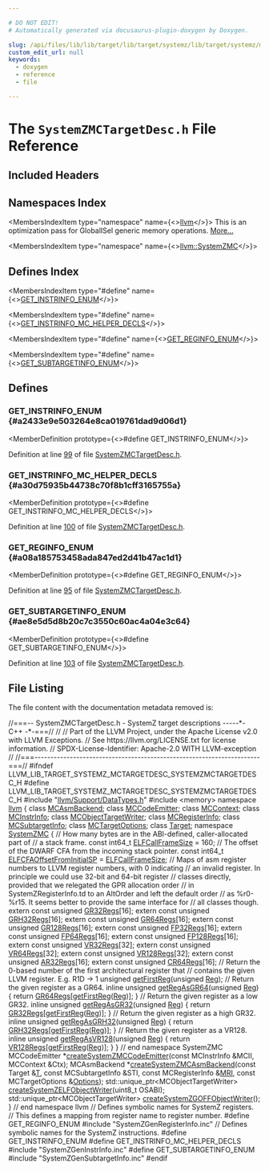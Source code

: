 ```yaml
---

# DO NOT EDIT!
# Automatically generated via docusaurus-plugin-doxygen by Doxygen.

slug: /api/files/lib/lib/target/lib/target/systemz/lib/target/systemz/mctargetdesc/systemzmctargetdesc-h
custom_edit_url: null
keywords:
  - doxygen
  - reference
  - file

---
```





# The `SystemZMCTargetDesc.h` File Reference

<DoxygenPage pluginConfig={pluginConfig}>



## Included Headers

<IncludesList>
<IncludesListItem
  filePath="llvm/Support/DataTypes.h"
  permalink="/docs/api/files/include/include/llvm/include/llvm/support/datatypes-h"
  isLocal="true" />
<IncludesListItem
  filePath="memory"
  permalink=""
  isLocal="false" />
<IncludesListItem
  filePath="SystemZGenRegisterInfo.inc"
  permalink=""
  isLocal="true" />
<IncludesListItem
  filePath="SystemZGenInstrInfo.inc"
  permalink=""
  isLocal="true" />
<IncludesListItem
  filePath="SystemZGenSubtargetInfo.inc"
  permalink=""
  isLocal="true" />
</IncludesList>

## Namespaces Index

<MembersIndex>

<MembersIndexItem
  type="namespace"
  name={<><a href="/docs/api/namespaces/llvm">llvm</a></>}>
This is an optimization pass for GlobalISel generic memory operations. <a href="/docs/api/namespaces/llvm/#details">More...</a>
</MembersIndexItem>

<MembersIndexItem
  type="namespace"
  name={<><a href="/docs/api/namespaces/llvm/systemzmc">llvm::SystemZMC</a></>}>
</MembersIndexItem>

</MembersIndex>

## Defines Index

<MembersIndex>

<MembersIndexItem
  type="#define"
  name={<><a href="#a2433e9e503264e8ca019761dad9d06d1">GET&#95;INSTRINFO&#95;ENUM</a></>}>
</MembersIndexItem>

<MembersIndexItem
  type="#define"
  name={<><a href="#a30d75935b44738c70f8b1cff3165755a">GET&#95;INSTRINFO&#95;MC&#95;HELPER&#95;DECLS</a></>}>
</MembersIndexItem>

<MembersIndexItem
  type="#define"
  name={<><a href="#a08a185753458ada847ed2d41b47ac1d1">GET&#95;REGINFO&#95;ENUM</a></>}>
</MembersIndexItem>

<MembersIndexItem
  type="#define"
  name={<><a href="#ae8e5d5d8b20c7c3550c60ac4a04e3c64">GET&#95;SUBTARGETINFO&#95;ENUM</a></>}>
</MembersIndexItem>

</MembersIndex>


<SectionDefinition>

## Defines

### GET&#95;INSTRINFO&#95;ENUM {#a2433e9e503264e8ca019761dad9d06d1}

<MemberDefinition
  prototype={<>#define GET&#95;INSTRINFO&#95;ENUM</>}>

Definition at line <a href="#l00099">99</a> of file <a href="/docs/api/files/lib/lib/target/lib/target/systemz/lib/target/systemz/mctargetdesc/systemzmctargetdesc-h">SystemZMCTargetDesc.h</a>.
</MemberDefinition>

### GET&#95;INSTRINFO&#95;MC&#95;HELPER&#95;DECLS {#a30d75935b44738c70f8b1cff3165755a}

<MemberDefinition
  prototype={<>#define GET&#95;INSTRINFO&#95;MC&#95;HELPER&#95;DECLS</>}>

Definition at line <a href="#l00100">100</a> of file <a href="/docs/api/files/lib/lib/target/lib/target/systemz/lib/target/systemz/mctargetdesc/systemzmctargetdesc-h">SystemZMCTargetDesc.h</a>.
</MemberDefinition>

### GET&#95;REGINFO&#95;ENUM {#a08a185753458ada847ed2d41b47ac1d1}

<MemberDefinition
  prototype={<>#define GET&#95;REGINFO&#95;ENUM</>}>

Definition at line <a href="#l00095">95</a> of file <a href="/docs/api/files/lib/lib/target/lib/target/systemz/lib/target/systemz/mctargetdesc/systemzmctargetdesc-h">SystemZMCTargetDesc.h</a>.
</MemberDefinition>

### GET&#95;SUBTARGETINFO&#95;ENUM {#ae8e5d5d8b20c7c3550c60ac4a04e3c64}

<MemberDefinition
  prototype={<>#define GET&#95;SUBTARGETINFO&#95;ENUM</>}>

Definition at line <a href="#l00103">103</a> of file <a href="/docs/api/files/lib/lib/target/lib/target/systemz/lib/target/systemz/mctargetdesc/systemzmctargetdesc-h">SystemZMCTargetDesc.h</a>.
</MemberDefinition>

</SectionDefinition>

## File Listing

The file content with the documentation metadata removed is:

<ProgramListing>

<Link id="l00001" /><CodeLine lineNumber="1"><Highlight kind="comment">//===-- SystemZMCTargetDesc.h - SystemZ target descriptions -----&#42;- C++ -&#42;-===//</Highlight><Highlight kind="normal"></Highlight></CodeLine>
<Link id="l00002" /><CodeLine lineNumber="2"><Highlight kind="normal"></Highlight><Highlight kind="comment">//</Highlight><Highlight kind="normal"></Highlight></CodeLine>
<Link id="l00003" /><CodeLine lineNumber="3"><Highlight kind="normal"></Highlight><Highlight kind="comment">// Part of the LLVM Project, under the Apache License v2.0 with LLVM Exceptions.</Highlight><Highlight kind="normal"></Highlight></CodeLine>
<Link id="l00004" /><CodeLine lineNumber="4"><Highlight kind="normal"></Highlight><Highlight kind="comment">// See https://llvm.org/LICENSE.txt for license information.</Highlight><Highlight kind="normal"></Highlight></CodeLine>
<Link id="l00005" /><CodeLine lineNumber="5"><Highlight kind="normal"></Highlight><Highlight kind="comment">// SPDX-License-Identifier: Apache-2.0 WITH LLVM-exception</Highlight><Highlight kind="normal"></Highlight></CodeLine>
<Link id="l00006" /><CodeLine lineNumber="6"><Highlight kind="normal"></Highlight><Highlight kind="comment">//</Highlight><Highlight kind="normal"></Highlight></CodeLine>
<Link id="l00007" /><CodeLine lineNumber="7"><Highlight kind="normal"></Highlight><Highlight kind="comment">//===----------------------------------------------------------------------===//</Highlight><Highlight kind="normal"></Highlight></CodeLine>
<Link id="l00008" /><CodeLine lineNumber="8"><Highlight kind="normal"></Highlight></CodeLine>
<Link id="l00009" /><CodeLine lineNumber="9"><Highlight kind="normal"></Highlight><Highlight kind="preprocessor">#ifndef LLVM&#95;LIB&#95;TARGET&#95;SYSTEMZ&#95;MCTARGETDESC&#95;SYSTEMZMCTARGETDESC&#95;H</Highlight><Highlight kind="normal"></Highlight></CodeLine>
<Link id="l00010" /><CodeLine lineNumber="10"><Highlight kind="normal"></Highlight><Highlight kind="preprocessor">#define LLVM&#95;LIB&#95;TARGET&#95;SYSTEMZ&#95;MCTARGETDESC&#95;SYSTEMZMCTARGETDESC&#95;H</Highlight><Highlight kind="normal"></Highlight></CodeLine>
<Link id="l00011" /><CodeLine lineNumber="11"><Highlight kind="normal"></Highlight></CodeLine>
<Link id="l00012" /><CodeLine lineNumber="12"><Highlight kind="normal"></Highlight><Highlight kind="preprocessor">#include &quot;<a href="/docs/api/files/include/include/llvm/include/llvm/support/datatypes-h">llvm/Support/DataTypes.h</a>&quot;</Highlight><Highlight kind="normal"></Highlight></CodeLine>
<Link id="l00013" /><CodeLine lineNumber="13"><Highlight kind="normal"></Highlight></CodeLine>
<Link id="l00014" /><CodeLine lineNumber="14"><Highlight kind="normal"></Highlight><Highlight kind="preprocessor">#include &lt;memory&gt;</Highlight><Highlight kind="normal"></Highlight></CodeLine>
<Link id="l00015" /><CodeLine lineNumber="15"><Highlight kind="normal"></Highlight></CodeLine>
<Link id="l00016" /><CodeLine lineNumber="16"><Highlight kind="normal"></Highlight><Highlight kind="keyword">namespace </Highlight><Highlight kind="normal"><a href="/docs/api/namespaces/llvm">llvm</a> &#123;</Highlight></CodeLine>
<Link id="l00017" /><CodeLine lineNumber="17"><Highlight kind="normal"></Highlight></CodeLine>
<Link id="l00018" /><CodeLine lineNumber="18"><Highlight kind="normal"></Highlight><Highlight kind="keyword">class </Highlight><Highlight kind="normal"><a href="/docs/api/classes/llvm/mcasmbackend">MCAsmBackend</a>;</Highlight></CodeLine>
<Link id="l00019" /><CodeLine lineNumber="19"><Highlight kind="normal"></Highlight><Highlight kind="keyword">class </Highlight><Highlight kind="normal"><a href="/docs/api/classes/llvm/mccodeemitter">MCCodeEmitter</a>;</Highlight></CodeLine>
<Link id="l00020" /><CodeLine lineNumber="20"><Highlight kind="normal"></Highlight><Highlight kind="keyword">class </Highlight><Highlight kind="normal"><a href="/docs/api/classes/llvm/mccontext">MCContext</a>;</Highlight></CodeLine>
<Link id="l00021" /><CodeLine lineNumber="21"><Highlight kind="normal"></Highlight><Highlight kind="keyword">class </Highlight><Highlight kind="normal"><a href="/docs/api/classes/llvm/mcinstrinfo">MCInstrInfo</a>;</Highlight></CodeLine>
<Link id="l00022" /><CodeLine lineNumber="22"><Highlight kind="normal"></Highlight><Highlight kind="keyword">class </Highlight><Highlight kind="normal"><a href="/docs/api/classes/llvm/mcobjecttargetwriter">MCObjectTargetWriter</a>;</Highlight></CodeLine>
<Link id="l00023" /><CodeLine lineNumber="23"><Highlight kind="normal"></Highlight><Highlight kind="keyword">class </Highlight><Highlight kind="normal"><a href="/docs/api/classes/llvm/mcregisterinfo">MCRegisterInfo</a>;</Highlight></CodeLine>
<Link id="l00024" /><CodeLine lineNumber="24"><Highlight kind="normal"></Highlight><Highlight kind="keyword">class </Highlight><Highlight kind="normal"><a href="/docs/api/classes/llvm/mcsubtargetinfo">MCSubtargetInfo</a>;</Highlight></CodeLine>
<Link id="l00025" /><CodeLine lineNumber="25"><Highlight kind="normal"></Highlight><Highlight kind="keyword">class </Highlight><Highlight kind="normal"><a href="/docs/api/classes/llvm/mctargetoptions">MCTargetOptions</a>;</Highlight></CodeLine>
<Link id="l00026" /><CodeLine lineNumber="26"><Highlight kind="normal"></Highlight><Highlight kind="keyword">class </Highlight><Highlight kind="normal"><a href="/docs/api/classes/llvm/target">Target</a>;</Highlight></CodeLine>
<Link id="l00027" /><CodeLine lineNumber="27"><Highlight kind="normal"></Highlight></CodeLine>
<Link id="l00028" /><CodeLine lineNumber="28" lineLink="/docs/api/namespaces/llvm/systemzmc"><Highlight kind="normal"></Highlight><Highlight kind="keyword">namespace </Highlight><Highlight kind="normal"><a href="/docs/api/namespaces/llvm/systemzmc">SystemZMC</a> &#123;</Highlight></CodeLine>
<Link id="l00029" /><CodeLine lineNumber="29"><Highlight kind="normal"></Highlight><Highlight kind="comment">// How many bytes are in the ABI-defined, caller-allocated part of</Highlight><Highlight kind="normal"></Highlight></CodeLine>
<Link id="l00030" /><CodeLine lineNumber="30"><Highlight kind="normal"></Highlight><Highlight kind="comment">// a stack frame.</Highlight><Highlight kind="normal"></Highlight></CodeLine>
<Link id="l00031" /><CodeLine lineNumber="31" lineLink="/docs/api/namespaces/llvm/systemzmc/#a6b61566754b11f0948d412edeebd7237"><Highlight kind="normal"></Highlight><Highlight kind="keyword">const</Highlight><Highlight kind="normal"> int64&#95;t <a href="/docs/api/namespaces/llvm/systemzmc/#a6b61566754b11f0948d412edeebd7237">ELFCallFrameSize</a> = 160;</Highlight></CodeLine>
<Link id="l00032" /><CodeLine lineNumber="32"><Highlight kind="normal"></Highlight></CodeLine>
<Link id="l00033" /><CodeLine lineNumber="33"><Highlight kind="normal"></Highlight><Highlight kind="comment">// The offset of the DWARF CFA from the incoming stack pointer.</Highlight><Highlight kind="normal"></Highlight></CodeLine>
<Link id="l00034" /><CodeLine lineNumber="34" lineLink="/docs/api/namespaces/llvm/systemzmc/#a83f02207faff8f50e2fec3a8b2c7e383"><Highlight kind="normal"></Highlight><Highlight kind="keyword">const</Highlight><Highlight kind="normal"> int64&#95;t <a href="/docs/api/namespaces/llvm/systemzmc/#a83f02207faff8f50e2fec3a8b2c7e383">ELFCFAOffsetFromInitialSP</a> = <a href="/docs/api/namespaces/llvm/systemzmc/#a6b61566754b11f0948d412edeebd7237">ELFCallFrameSize</a>;</Highlight></CodeLine>
<Link id="l00035" /><CodeLine lineNumber="35"><Highlight kind="normal"></Highlight></CodeLine>
<Link id="l00036" /><CodeLine lineNumber="36"><Highlight kind="normal"></Highlight><Highlight kind="comment">// Maps of asm register numbers to LLVM register numbers, with 0 indicating</Highlight><Highlight kind="normal"></Highlight></CodeLine>
<Link id="l00037" /><CodeLine lineNumber="37"><Highlight kind="normal"></Highlight><Highlight kind="comment">// an invalid register.  In principle we could use 32-bit and 64-bit register</Highlight><Highlight kind="normal"></Highlight></CodeLine>
<Link id="l00038" /><CodeLine lineNumber="38"><Highlight kind="normal"></Highlight><Highlight kind="comment">// classes directly, provided that we relegated the GPR allocation order</Highlight><Highlight kind="normal"></Highlight></CodeLine>
<Link id="l00039" /><CodeLine lineNumber="39"><Highlight kind="normal"></Highlight><Highlight kind="comment">// in SystemZRegisterInfo.td to an AltOrder and left the default order</Highlight><Highlight kind="normal"></Highlight></CodeLine>
<Link id="l00040" /><CodeLine lineNumber="40"><Highlight kind="normal"></Highlight><Highlight kind="comment">// as %r0-%r15.  It seems better to provide the same interface for</Highlight><Highlight kind="normal"></Highlight></CodeLine>
<Link id="l00041" /><CodeLine lineNumber="41"><Highlight kind="normal"></Highlight><Highlight kind="comment">// all classes though.</Highlight><Highlight kind="normal"></Highlight></CodeLine>
<Link id="l00042" /><CodeLine lineNumber="42"><Highlight kind="normal"></Highlight><Highlight kind="keyword">extern</Highlight><Highlight kind="normal"> </Highlight><Highlight kind="keyword">const</Highlight><Highlight kind="normal"> </Highlight><Highlight kind="keywordtype">unsigned</Highlight><Highlight kind="normal"> <a href="/docs/api/namespaces/llvm/systemzmc/#a640b988d69a7d105bd1f2543233eb031">GR32Regs</a>&#91;16&#93;;</Highlight></CodeLine>
<Link id="l00043" /><CodeLine lineNumber="43"><Highlight kind="normal"></Highlight><Highlight kind="keyword">extern</Highlight><Highlight kind="normal"> </Highlight><Highlight kind="keyword">const</Highlight><Highlight kind="normal"> </Highlight><Highlight kind="keywordtype">unsigned</Highlight><Highlight kind="normal"> <a href="/docs/api/namespaces/llvm/systemzmc/#a5bbb22e4166061f9c214d29f8f7abeb4">GRH32Regs</a>&#91;16&#93;;</Highlight></CodeLine>
<Link id="l00044" /><CodeLine lineNumber="44"><Highlight kind="normal"></Highlight><Highlight kind="keyword">extern</Highlight><Highlight kind="normal"> </Highlight><Highlight kind="keyword">const</Highlight><Highlight kind="normal"> </Highlight><Highlight kind="keywordtype">unsigned</Highlight><Highlight kind="normal"> <a href="/docs/api/namespaces/llvm/systemzmc/#a22c07ea31c0c1774f83ab964155ff683">GR64Regs</a>&#91;16&#93;;</Highlight></CodeLine>
<Link id="l00045" /><CodeLine lineNumber="45"><Highlight kind="normal"></Highlight><Highlight kind="keyword">extern</Highlight><Highlight kind="normal"> </Highlight><Highlight kind="keyword">const</Highlight><Highlight kind="normal"> </Highlight><Highlight kind="keywordtype">unsigned</Highlight><Highlight kind="normal"> <a href="/docs/api/namespaces/llvm/systemzmc/#a588fd291961cb84f4b2e0fa5262d5d0b">GR128Regs</a>&#91;16&#93;;</Highlight></CodeLine>
<Link id="l00046" /><CodeLine lineNumber="46"><Highlight kind="normal"></Highlight><Highlight kind="keyword">extern</Highlight><Highlight kind="normal"> </Highlight><Highlight kind="keyword">const</Highlight><Highlight kind="normal"> </Highlight><Highlight kind="keywordtype">unsigned</Highlight><Highlight kind="normal"> <a href="/docs/api/namespaces/llvm/systemzmc/#a5e498ec412c19364e7f2026c5e77f6bd">FP32Regs</a>&#91;16&#93;;</Highlight></CodeLine>
<Link id="l00047" /><CodeLine lineNumber="47"><Highlight kind="normal"></Highlight><Highlight kind="keyword">extern</Highlight><Highlight kind="normal"> </Highlight><Highlight kind="keyword">const</Highlight><Highlight kind="normal"> </Highlight><Highlight kind="keywordtype">unsigned</Highlight><Highlight kind="normal"> <a href="/docs/api/namespaces/llvm/systemzmc/#a652db0e436dd051605bdb2e3a66a139c">FP64Regs</a>&#91;16&#93;;</Highlight></CodeLine>
<Link id="l00048" /><CodeLine lineNumber="48"><Highlight kind="normal"></Highlight><Highlight kind="keyword">extern</Highlight><Highlight kind="normal"> </Highlight><Highlight kind="keyword">const</Highlight><Highlight kind="normal"> </Highlight><Highlight kind="keywordtype">unsigned</Highlight><Highlight kind="normal"> <a href="/docs/api/namespaces/llvm/systemzmc/#aba63c397cd848c21c7eb114ccf4802f2">FP128Regs</a>&#91;16&#93;;</Highlight></CodeLine>
<Link id="l00049" /><CodeLine lineNumber="49"><Highlight kind="normal"></Highlight><Highlight kind="keyword">extern</Highlight><Highlight kind="normal"> </Highlight><Highlight kind="keyword">const</Highlight><Highlight kind="normal"> </Highlight><Highlight kind="keywordtype">unsigned</Highlight><Highlight kind="normal"> <a href="/docs/api/namespaces/llvm/systemzmc/#acf15b194926f73073a930d47cc686882">VR32Regs</a>&#91;32&#93;;</Highlight></CodeLine>
<Link id="l00050" /><CodeLine lineNumber="50"><Highlight kind="normal"></Highlight><Highlight kind="keyword">extern</Highlight><Highlight kind="normal"> </Highlight><Highlight kind="keyword">const</Highlight><Highlight kind="normal"> </Highlight><Highlight kind="keywordtype">unsigned</Highlight><Highlight kind="normal"> <a href="/docs/api/namespaces/llvm/systemzmc/#a96f1d5adc114ef1308e84ee12d3b574d">VR64Regs</a>&#91;32&#93;;</Highlight></CodeLine>
<Link id="l00051" /><CodeLine lineNumber="51"><Highlight kind="normal"></Highlight><Highlight kind="keyword">extern</Highlight><Highlight kind="normal"> </Highlight><Highlight kind="keyword">const</Highlight><Highlight kind="normal"> </Highlight><Highlight kind="keywordtype">unsigned</Highlight><Highlight kind="normal"> <a href="/docs/api/namespaces/llvm/systemzmc/#a3156ad6f368d52baa67780b59e8616a3">VR128Regs</a>&#91;32&#93;;</Highlight></CodeLine>
<Link id="l00052" /><CodeLine lineNumber="52"><Highlight kind="normal"></Highlight><Highlight kind="keyword">extern</Highlight><Highlight kind="normal"> </Highlight><Highlight kind="keyword">const</Highlight><Highlight kind="normal"> </Highlight><Highlight kind="keywordtype">unsigned</Highlight><Highlight kind="normal"> <a href="/docs/api/namespaces/llvm/systemzmc/#abd06e92184b1d860d72ed7db36759858">AR32Regs</a>&#91;16&#93;;</Highlight></CodeLine>
<Link id="l00053" /><CodeLine lineNumber="53"><Highlight kind="normal"></Highlight><Highlight kind="keyword">extern</Highlight><Highlight kind="normal"> </Highlight><Highlight kind="keyword">const</Highlight><Highlight kind="normal"> </Highlight><Highlight kind="keywordtype">unsigned</Highlight><Highlight kind="normal"> <a href="/docs/api/namespaces/llvm/systemzmc/#ade2aaf7bc0af0eb47fd3361f8550d1e0">CR64Regs</a>&#91;16&#93;;</Highlight></CodeLine>
<Link id="l00054" /><CodeLine lineNumber="54"><Highlight kind="normal"></Highlight></CodeLine>
<Link id="l00055" /><CodeLine lineNumber="55"><Highlight kind="normal"></Highlight><Highlight kind="comment">// Return the 0-based number of the first architectural register that</Highlight><Highlight kind="normal"></Highlight></CodeLine>
<Link id="l00056" /><CodeLine lineNumber="56"><Highlight kind="normal"></Highlight><Highlight kind="comment">// contains the given LLVM register.   E.g. R1D -&gt; 1</Highlight><Highlight kind="normal"></Highlight></CodeLine>
<Link id="l00057" /><CodeLine lineNumber="57"><Highlight kind="normal"></Highlight><Highlight kind="keywordtype">unsigned</Highlight><Highlight kind="normal"> <a href="/docs/api/namespaces/llvm/systemzmc/#a9f82a4d56f6a5e71cbf7ebe23bb53d24">getFirstReg</a>(</Highlight><Highlight kind="keywordtype">unsigned</Highlight><Highlight kind="normal"> <a href="/docs/api/files/lib/lib/codegen/machinesink-cpp/#a359e1ff26f6d466d927a61aae45b05c3">Reg</a>);</Highlight></CodeLine>
<Link id="l00058" /><CodeLine lineNumber="58"><Highlight kind="normal"></Highlight></CodeLine>
<Link id="l00059" /><CodeLine lineNumber="59"><Highlight kind="normal"></Highlight><Highlight kind="comment">// Return the given register as a GR64.</Highlight><Highlight kind="normal"></Highlight></CodeLine>
<Link id="l00060" /><CodeLine lineNumber="60" lineLink="/docs/api/namespaces/llvm/systemzmc/#ab9d9da4af59fe3a9a8b60bf5622abec5"><Highlight kind="normal"></Highlight><Highlight kind="keyword">inline</Highlight><Highlight kind="normal"> </Highlight><Highlight kind="keywordtype">unsigned</Highlight><Highlight kind="normal"> <a href="/docs/api/namespaces/llvm/systemzmc/#ab9d9da4af59fe3a9a8b60bf5622abec5">getRegAsGR64</a>(</Highlight><Highlight kind="keywordtype">unsigned</Highlight><Highlight kind="normal"> <a href="/docs/api/files/lib/lib/codegen/machinesink-cpp/#a359e1ff26f6d466d927a61aae45b05c3">Reg</a>) &#123;</Highlight></CodeLine>
<Link id="l00061" /><CodeLine lineNumber="61"><Highlight kind="normal">  </Highlight><Highlight kind="keywordflow">return</Highlight><Highlight kind="normal"> <a href="/docs/api/namespaces/llvm/systemzmc/#a22c07ea31c0c1774f83ab964155ff683">GR64Regs</a>&#91;<a href="/docs/api/namespaces/llvm/systemzmc/#a9f82a4d56f6a5e71cbf7ebe23bb53d24">getFirstReg</a>(<a href="/docs/api/files/lib/lib/codegen/machinesink-cpp/#a359e1ff26f6d466d927a61aae45b05c3">Reg</a>)&#93;;</Highlight></CodeLine>
<Link id="l00062" /><CodeLine lineNumber="62"><Highlight kind="normal">&#125;</Highlight></CodeLine>
<Link id="l00063" /><CodeLine lineNumber="63"><Highlight kind="normal"></Highlight></CodeLine>
<Link id="l00064" /><CodeLine lineNumber="64"><Highlight kind="normal"></Highlight><Highlight kind="comment">// Return the given register as a low GR32.</Highlight><Highlight kind="normal"></Highlight></CodeLine>
<Link id="l00065" /><CodeLine lineNumber="65" lineLink="/docs/api/namespaces/llvm/systemzmc/#a20b2be9d8ff516d5478757c14dac3b58"><Highlight kind="normal"></Highlight><Highlight kind="keyword">inline</Highlight><Highlight kind="normal"> </Highlight><Highlight kind="keywordtype">unsigned</Highlight><Highlight kind="normal"> <a href="/docs/api/namespaces/llvm/systemzmc/#a20b2be9d8ff516d5478757c14dac3b58">getRegAsGR32</a>(</Highlight><Highlight kind="keywordtype">unsigned</Highlight><Highlight kind="normal"> <a href="/docs/api/files/lib/lib/codegen/machinesink-cpp/#a359e1ff26f6d466d927a61aae45b05c3">Reg</a>) &#123;</Highlight></CodeLine>
<Link id="l00066" /><CodeLine lineNumber="66"><Highlight kind="normal">  </Highlight><Highlight kind="keywordflow">return</Highlight><Highlight kind="normal"> <a href="/docs/api/namespaces/llvm/systemzmc/#a640b988d69a7d105bd1f2543233eb031">GR32Regs</a>&#91;<a href="/docs/api/namespaces/llvm/systemzmc/#a9f82a4d56f6a5e71cbf7ebe23bb53d24">getFirstReg</a>(<a href="/docs/api/files/lib/lib/codegen/machinesink-cpp/#a359e1ff26f6d466d927a61aae45b05c3">Reg</a>)&#93;;</Highlight></CodeLine>
<Link id="l00067" /><CodeLine lineNumber="67"><Highlight kind="normal">&#125;</Highlight></CodeLine>
<Link id="l00068" /><CodeLine lineNumber="68"><Highlight kind="normal"></Highlight></CodeLine>
<Link id="l00069" /><CodeLine lineNumber="69"><Highlight kind="normal"></Highlight><Highlight kind="comment">// Return the given register as a high GR32.</Highlight><Highlight kind="normal"></Highlight></CodeLine>
<Link id="l00070" /><CodeLine lineNumber="70" lineLink="/docs/api/namespaces/llvm/systemzmc/#a32c6ef22e9f5a480e20df9524c991f09"><Highlight kind="normal"></Highlight><Highlight kind="keyword">inline</Highlight><Highlight kind="normal"> </Highlight><Highlight kind="keywordtype">unsigned</Highlight><Highlight kind="normal"> <a href="/docs/api/namespaces/llvm/systemzmc/#a32c6ef22e9f5a480e20df9524c991f09">getRegAsGRH32</a>(</Highlight><Highlight kind="keywordtype">unsigned</Highlight><Highlight kind="normal"> <a href="/docs/api/files/lib/lib/codegen/machinesink-cpp/#a359e1ff26f6d466d927a61aae45b05c3">Reg</a>) &#123;</Highlight></CodeLine>
<Link id="l00071" /><CodeLine lineNumber="71"><Highlight kind="normal">  </Highlight><Highlight kind="keywordflow">return</Highlight><Highlight kind="normal"> <a href="/docs/api/namespaces/llvm/systemzmc/#a5bbb22e4166061f9c214d29f8f7abeb4">GRH32Regs</a>&#91;<a href="/docs/api/namespaces/llvm/systemzmc/#a9f82a4d56f6a5e71cbf7ebe23bb53d24">getFirstReg</a>(<a href="/docs/api/files/lib/lib/codegen/machinesink-cpp/#a359e1ff26f6d466d927a61aae45b05c3">Reg</a>)&#93;;</Highlight></CodeLine>
<Link id="l00072" /><CodeLine lineNumber="72"><Highlight kind="normal">&#125;</Highlight></CodeLine>
<Link id="l00073" /><CodeLine lineNumber="73"><Highlight kind="normal"></Highlight></CodeLine>
<Link id="l00074" /><CodeLine lineNumber="74"><Highlight kind="normal"></Highlight><Highlight kind="comment">// Return the given register as a VR128.</Highlight><Highlight kind="normal"></Highlight></CodeLine>
<Link id="l00075" /><CodeLine lineNumber="75" lineLink="/docs/api/namespaces/llvm/systemzmc/#a3e1c35d6865422ed00364cfd47460286"><Highlight kind="normal"></Highlight><Highlight kind="keyword">inline</Highlight><Highlight kind="normal"> </Highlight><Highlight kind="keywordtype">unsigned</Highlight><Highlight kind="normal"> <a href="/docs/api/namespaces/llvm/systemzmc/#a3e1c35d6865422ed00364cfd47460286">getRegAsVR128</a>(</Highlight><Highlight kind="keywordtype">unsigned</Highlight><Highlight kind="normal"> <a href="/docs/api/files/lib/lib/codegen/machinesink-cpp/#a359e1ff26f6d466d927a61aae45b05c3">Reg</a>) &#123;</Highlight></CodeLine>
<Link id="l00076" /><CodeLine lineNumber="76"><Highlight kind="normal">  </Highlight><Highlight kind="keywordflow">return</Highlight><Highlight kind="normal"> <a href="/docs/api/namespaces/llvm/systemzmc/#a3156ad6f368d52baa67780b59e8616a3">VR128Regs</a>&#91;<a href="/docs/api/namespaces/llvm/systemzmc/#a9f82a4d56f6a5e71cbf7ebe23bb53d24">getFirstReg</a>(<a href="/docs/api/files/lib/lib/codegen/machinesink-cpp/#a359e1ff26f6d466d927a61aae45b05c3">Reg</a>)&#93;;</Highlight></CodeLine>
<Link id="l00077" /><CodeLine lineNumber="77"><Highlight kind="normal">&#125;</Highlight></CodeLine>
<Link id="l00078" /><CodeLine lineNumber="78"><Highlight kind="normal">&#125; </Highlight><Highlight kind="comment">// end namespace SystemZMC</Highlight><Highlight kind="normal"></Highlight></CodeLine>
<Link id="l00079" /><CodeLine lineNumber="79"><Highlight kind="normal"></Highlight></CodeLine>
<Link id="l00080" /><CodeLine lineNumber="80"><Highlight kind="normal">MCCodeEmitter &#42;<a href="/docs/api/namespaces/llvm/#aab4735b51e949fb5acb5209a8389b6ee">createSystemZMCCodeEmitter</a>(</Highlight><Highlight kind="keyword">const</Highlight><Highlight kind="normal"> MCInstrInfo &amp;MCII,</Highlight></CodeLine>
<Link id="l00081" /><CodeLine lineNumber="81"><Highlight kind="normal">                                          MCContext &amp;Ctx);</Highlight></CodeLine>
<Link id="l00082" /><CodeLine lineNumber="82"><Highlight kind="normal"></Highlight></CodeLine>
<Link id="l00083" /><CodeLine lineNumber="83"><Highlight kind="normal">MCAsmBackend &#42;<a href="/docs/api/namespaces/llvm/#a5e2f30307ffe41c5d4e80899ee135826">createSystemZMCAsmBackend</a>(</Highlight><Highlight kind="keyword">const</Highlight><Highlight kind="normal"> Target &amp;<a href="/docs/api/files/lib/lib/target/lib/target/mips/mips16isellowering-cpp/#a0acb682b8260ab1c60b918599864e2e5">T</a>,</Highlight></CodeLine>
<Link id="l00084" /><CodeLine lineNumber="84"><Highlight kind="normal">                                        </Highlight><Highlight kind="keyword">const</Highlight><Highlight kind="normal"> MCSubtargetInfo &amp;STI,</Highlight></CodeLine>
<Link id="l00085" /><CodeLine lineNumber="85"><Highlight kind="normal">                                        </Highlight><Highlight kind="keyword">const</Highlight><Highlight kind="normal"> MCRegisterInfo &amp;<a href="/docs/api/files/lib/lib/target/lib/target/aarch64/aarch64advsimdscalarpass-cpp/#aacd2ab195054a3e6a74bfbb9d5d571c8">MRI</a>,</Highlight></CodeLine>
<Link id="l00086" /><CodeLine lineNumber="86"><Highlight kind="normal">                                        </Highlight><Highlight kind="keyword">const</Highlight><Highlight kind="normal"> MCTargetOptions &amp;<a href="/docs/api/files/lib/lib/debuginfo/lib/debuginfo/logicalview/lib/debuginfo/logicalview/core/lvoptions-cpp/#ab4088b7a11f3cbc38ac16a6e9c72494e">Options</a>);</Highlight></CodeLine>
<Link id="l00087" /><CodeLine lineNumber="87"><Highlight kind="normal"></Highlight></CodeLine>
<Link id="l00088" /><CodeLine lineNumber="88"><Highlight kind="normal">std::unique&#95;ptr&lt;MCObjectTargetWriter&gt;</Highlight></CodeLine>
<Link id="l00089" /><CodeLine lineNumber="89"><Highlight kind="normal"><a href="/docs/api/namespaces/llvm/#aeb1cea3d3c39b38aad372d47d87ce4ce">createSystemZELFObjectWriter</a>(uint8&#95;t OSABI);</Highlight></CodeLine>
<Link id="l00090" /><CodeLine lineNumber="90"><Highlight kind="normal">std::unique&#95;ptr&lt;MCObjectTargetWriter&gt; <a href="/docs/api/namespaces/llvm/#a511622e3d82d5e418db0cef7e253b6dc">createSystemZGOFFObjectWriter</a>();</Highlight></CodeLine>
<Link id="l00091" /><CodeLine lineNumber="91"><Highlight kind="normal">&#125; </Highlight><Highlight kind="comment">// end namespace llvm</Highlight><Highlight kind="normal"></Highlight></CodeLine>
<Link id="l00092" /><CodeLine lineNumber="92"><Highlight kind="normal"></Highlight></CodeLine>
<Link id="l00093" /><CodeLine lineNumber="93"><Highlight kind="normal"></Highlight><Highlight kind="comment">// Defines symbolic names for SystemZ registers.</Highlight><Highlight kind="normal"></Highlight></CodeLine>
<Link id="l00094" /><CodeLine lineNumber="94"><Highlight kind="normal"></Highlight><Highlight kind="comment">// This defines a mapping from register name to register number.</Highlight><Highlight kind="normal"></Highlight></CodeLine>
<Link id="l00095" /><CodeLine lineNumber="95" lineLink="#a08a185753458ada847ed2d41b47ac1d1"><Highlight kind="normal"></Highlight><Highlight kind="preprocessor">#define GET&#95;REGINFO&#95;ENUM</Highlight><Highlight kind="normal"></Highlight></CodeLine>
<Link id="l00096" /><CodeLine lineNumber="96"><Highlight kind="normal"></Highlight><Highlight kind="preprocessor">#include &quot;SystemZGenRegisterInfo.inc&quot;</Highlight><Highlight kind="normal"></Highlight></CodeLine>
<Link id="l00097" /><CodeLine lineNumber="97"><Highlight kind="normal"></Highlight></CodeLine>
<Link id="l00098" /><CodeLine lineNumber="98"><Highlight kind="normal"></Highlight><Highlight kind="comment">// Defines symbolic names for the SystemZ instructions.</Highlight><Highlight kind="normal"></Highlight></CodeLine>
<Link id="l00099" /><CodeLine lineNumber="99" lineLink="#a2433e9e503264e8ca019761dad9d06d1"><Highlight kind="normal"></Highlight><Highlight kind="preprocessor">#define GET&#95;INSTRINFO&#95;ENUM</Highlight><Highlight kind="normal"></Highlight></CodeLine>
<Link id="l00100" /><CodeLine lineNumber="100" lineLink="#a30d75935b44738c70f8b1cff3165755a"><Highlight kind="normal"></Highlight><Highlight kind="preprocessor">#define GET&#95;INSTRINFO&#95;MC&#95;HELPER&#95;DECLS</Highlight><Highlight kind="normal"></Highlight></CodeLine>
<Link id="l00101" /><CodeLine lineNumber="101"><Highlight kind="normal"></Highlight><Highlight kind="preprocessor">#include &quot;SystemZGenInstrInfo.inc&quot;</Highlight><Highlight kind="normal"></Highlight></CodeLine>
<Link id="l00102" /><CodeLine lineNumber="102"><Highlight kind="normal"></Highlight></CodeLine>
<Link id="l00103" /><CodeLine lineNumber="103" lineLink="#ae8e5d5d8b20c7c3550c60ac4a04e3c64"><Highlight kind="normal"></Highlight><Highlight kind="preprocessor">#define GET&#95;SUBTARGETINFO&#95;ENUM</Highlight><Highlight kind="normal"></Highlight></CodeLine>
<Link id="l00104" /><CodeLine lineNumber="104"><Highlight kind="normal"></Highlight><Highlight kind="preprocessor">#include &quot;SystemZGenSubtargetInfo.inc&quot;</Highlight><Highlight kind="normal"></Highlight></CodeLine>
<Link id="l00105" /><CodeLine lineNumber="105"><Highlight kind="normal"></Highlight></CodeLine>
<Link id="l00106" /><CodeLine lineNumber="106"><Highlight kind="normal"></Highlight><Highlight kind="preprocessor">#endif</Highlight></CodeLine>

</ProgramListing>

</DoxygenPage>
